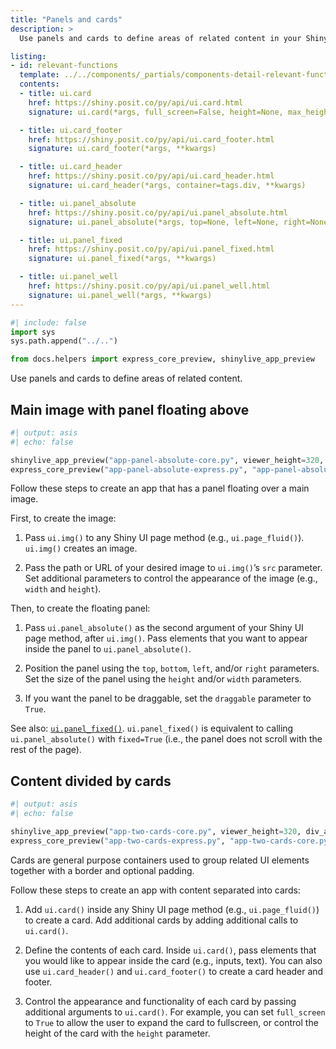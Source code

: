 ```yaml
---
title: "Panels and cards"
description: >
  Use panels and cards to define areas of related content in your Shiny app.

listing:
- id: relevant-functions
  template: ../../components/_partials/components-detail-relevant-functions.ejs
  contents:
  - title: ui.card
    href: https://shiny.posit.co/py/api/ui.card.html
    signature: ui.card(*args, full_screen=False, height=None, max_height=None, min_height=None, fill=True, class_=None, **kwargs)

  - title: ui.card_footer
    href: https://shiny.posit.co/py/api/ui.card_footer.html
    signature: ui.card_footer(*args, **kwargs)

  - title: ui.card_header
    href: https://shiny.posit.co/py/api/ui.card_header.html
    signature: ui.card_header(*args, container=tags.div, **kwargs)

  - title: ui.panel_absolute
    href: https://shiny.posit.co/py/api/ui.panel_absolute.html
    signature: ui.panel_absolute(*args, top=None, left=None, right=None, bottom=None, width=None, height=None, draggable=False, fixed=False, cursor='auto', **kwargs)

  - title: ui.panel_fixed
    href: https://shiny.posit.co/py/api/ui.panel_fixed.html
    signature: ui.panel_fixed(*args, **kwargs)

  - title: ui.panel_well
    href: https://shiny.posit.co/py/api/ui.panel_well.html
    signature: ui.panel_well(*args, **kwargs)
---
```


```python
#| include: false
import sys
sys.path.append("../..")

from docs.helpers import express_core_preview, shinylive_app_preview
```

Use panels and cards to define areas of related content.

:::{#relevant-functions}
:::

:::{.border-bottom .blue .mt-6 .mb-5}
:::

## Main image with panel floating above

:::{.column-screen-inset-right style="max-width:800px;"}
```python
#| output: asis
#| echo: false

shinylive_app_preview("app-panel-absolute-core.py", viewer_height=320, div_attrs=".p-0")
express_core_preview("app-panel-absolute-express.py", "app-panel-absolute-core.py")
```
:::

Follow these steps to create an app that has a panel floating over a main image.

First, to create the image:

  1. Pass `ui.img()` to any Shiny UI page method (e.g., `ui.page_fluid()`). `ui.img()` creates an image.

  2. Pass the path or URL of your desired image to `ui.img()`'s `src` parameter. Set additional parameters to control the appearance of the image (e.g., `width` and `height`).

Then, to create the floating panel:

  1. Pass `ui.panel_absolute()` as the second argument of your Shiny UI page method, after `ui.img()`. Pass elements that you want to appear inside the panel to `ui.panel_absolute()`.

  2. Position the panel using the `top`, `bottom`, `left`, and/or `right` parameters. Set the size of the panel using the `height` and/or `width` parameters.

  3. If you want the panel to be draggable, set the `draggable` parameter to `True`.

See also: [`ui.panel_fixed()`](https://shiny.posit.co/py/api/ui.panel_fixed.html). `ui.panel_fixed()` is equivalent to calling `ui.panel_absolute()` with `fixed=True` (i.e., the panel does not scroll with the rest of the page).

:::{.border-bottom .blue .my-5}
:::

## Content divided by cards

:::{.column-screen-inset-right style="max-width:800px;"}
```python
#| output: asis
#| echo: false

shinylive_app_preview("app-two-cards-core.py", viewer_height=320, div_attrs=".p-0")
express_core_preview("app-two-cards-express.py", "app-two-cards-core.py")
```
:::

Cards are general purpose containers used to group related UI elements together with a border and optional padding.

Follow these steps to create an app with content separated into cards:

  1. Add `ui.card()` inside any Shiny UI page method (e.g., `ui.page_fluid()`) to create a card. Add additional cards by adding additional calls to `ui.card()`.

  2. Define the contents of each card. Inside `ui.card()`, pass elements that you would like to appear inside the card (e.g., inputs, text). You can also use `ui.card_header()` and `ui.card_footer()` to create a card header and footer.

  3. Control the appearance and functionality of each card by passing additional  arguments to `ui.card()`. For example, you can set `full_screen` to `True` to allow the user to expand the card to fullscreen, or control the height of the card with the `height` parameter.
